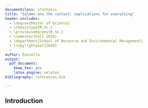```yaml
---
documentclass: sfuthesis
title: "Salmon are the coolest: implications for everything"
header-includes: 
  - \degree{Master of Science}
  - \thesistype{M.Sc.}
  - \previousdegrees{B.Sc.}
  - \semester{Fall 2020}
  - \department{School of Resource and Environmental Management}
  - \copyrightyear{2020}
  - 
author: Daniella
output:
  pdf_document:
    keep_tex: yes
    latex_engine: xelatex 
bibliography: references.bib

---
```






## Introduction


